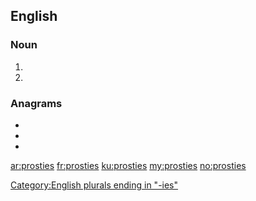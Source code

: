 ==English==

===Noun===
{{head|en|noun plural form}}

# {{plural of|prosty|lang=en}}
# {{plural of|prostie|lang=en}}

===Anagrams===
* {{l|en|prosiest}}
* {{l|en|ripostes}}
* {{l|en|triposes}}

[[Category:English plurals ending in "-ies"]]

[[ar:prosties]]
[[fr:prosties]]
[[ku:prosties]]
[[my:prosties]]
[[no:prosties]]